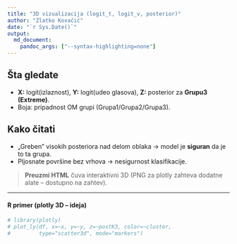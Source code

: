 ```yaml
---
title: "3D vizualizacija (logit_t, logit_v, posterior)"
author: "Zlatko Kovačić"
date: "`r Sys.Date()`"
output:   
  md_document:  
    pandoc_args: ["--syntax-highlighting=none"]
---
```


## Šta gledate

- **X:** logit(izlaznost), **Y:** logit(udeo glasova), **Z:** posterior za **Grupu3 (Extreme)**.
- Boja: pripadnost OM grupi (Grupa1/Grupa2/Grupa3).

## Kako čitati

- „Greben” visokih posteriora nad delom oblaka → model je **siguran** da je to ta grupa.
- Pljosnate površine bez vrhova → nesigurnost klasifikacije.

> **Preuzmi HTML** čuva interaktivni 3D (PNG za plotly zahteva dodatne alate – dostupno na zahtev).

---

#### R primer (plotly 3D – ideja)

```r
# library(plotly)
# plot_ly(df, x=~x, y=~y, z=~postK3, color=~cluster,
#         type="scatter3d", mode="markers")
```